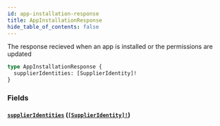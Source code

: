 ```yaml
---
id: app-installation-response
title: AppInstallationResponse
hide_table_of_contents: false
---
```



The response recieved when an app is installed or the permissions are updated

```graphql
type AppInstallationResponse {
  supplierIdentities: [SupplierIdentity]!
}
```


### Fields

#### [`supplierIdentities`](#) ([`[SupplierIdentity]!`](/developers/supplier-apis/supply-api/graphql/reference/objects/supplier-identity))






